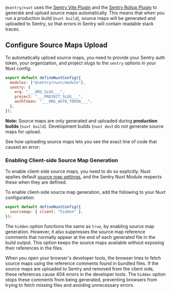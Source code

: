 `@sentry/nuxt` uses the [Sentry Vite Plugin](https://www.npmjs.com/package/@sentry/vite-plugin) and the [Sentry Rollup Plugin](https://www.npmjs.com/package/@sentry/rollup-plugin) to generate and upload source maps automatically. This means that when you run a production build (`nuxt build`), source maps will be generated and uploaded to Sentry, so that errors in Sentry will contain readable stack traces.

## Configure Source Maps Upload

To automatically upload source maps, you need to provide your Sentry auth token, your organization, and project slugs to the `sentry` options in your Nuxt config:

<OrgAuthTokenNote />

```javascript {filename:nuxt.config.ts} {3-9}
export default defineNuxtConfig({
  modules: ["@sentry/nuxt/module"],
  sentry: {
    org: "___ORG_SLUG___",
    project: "___PROJECT_SLUG___",
    authToken: "___ORG_AUTH_TOKEN___",
  },
});
```
**Note:** Source maps are only generated and uploaded during **production builds** (`nuxt build`). Development builds (`nuxt dev`) do not generate source maps for upload.

See how uploading source maps lets you see the exact line of code that caused an error:

<Arcade src="https://demo.arcade.software/OFrHpZUU739XKR8qUiEP?embed" />

### Enabling Client-side Source Map Generation

To enable client-side source maps, you need to do so explicitly. Nuxt applies default [source map settings](https://nuxt.com/docs/api/nuxt-config#sourcemap), and the Sentry Nuxt Module respects these when they are defined.

To enable client-side source map generation, add the following to your Nuxt configuration:

```javascript {filename:nuxt.config.ts} {2}
export default defineNuxtConfig({
  sourcemap: { client: "hidden" },
});
```

The `hidden` option functions the same as `true`, by enabling source map generation. However, it also suppresses the source map reference comments that normally appear at the end of each generated file in the build output. This option keeps the source maps available without exposing their references in the files.

When you open your browser's developer tools, the browser tries to fetch source maps using the reference comments found in bundled files. If the source maps are uploaded to Sentry and removed from the client side, these references cause 404 errors in the developer tools. The `hidden` option stops these comments from being generated, preventing browsers from trying to fetch missing files and avoiding unnecessary errors.
